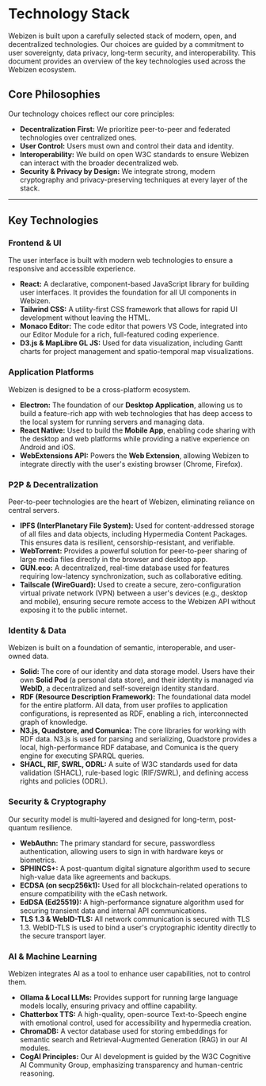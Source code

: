 
# Technology Stack

Webizen is built upon a carefully selected stack of modern, open, and decentralized technologies. Our choices are guided by a commitment to user sovereignty, data privacy, long-term security, and interoperability. This document provides an overview of the key technologies used across the Webizen ecosystem.

## Core Philosophies

Our technology choices reflect our core principles:

- **Decentralization First:** We prioritize peer-to-peer and federated technologies over centralized ones.
- **User Control:** Users must own and control their data and identity.
- **Interoperability:** We build on open W3C standards to ensure Webizen can interact with the broader decentralized web.
- **Security & Privacy by Design:** We integrate strong, modern cryptography and privacy-preserving techniques at every layer of the stack.

---

## Key Technologies

<Cards>
  <Card title="Frontend & UI" href="#frontend--ui" />
  <Card title="Application Platforms" href="#application-platforms" />
  <Card title="P2P & Decentralization" href="#p2p--decentralization" />
  <Card title="Identity & Data" href="#identity--data" />
  <Card title="Security & Cryptography" href="#security--cryptography" />
  <Card title="AI & Machine Learning" href="#ai--machine-learning" />
</Cards>

### Frontend & UI

The user interface is built with modern web technologies to ensure a responsive and accessible experience.

- **React:** A declarative, component-based JavaScript library for building user interfaces. It provides the foundation for all UI components in Webizen.
- **Tailwind CSS:** A utility-first CSS framework that allows for rapid UI development without leaving the HTML.
- **Monaco Editor:** The code editor that powers VS Code, integrated into our Editor Module for a rich, full-featured coding experience.
- **D3.js & MapLibre GL JS:** Used for data visualization, including Gantt charts for project management and spatio-temporal map visualizations.

### Application Platforms

Webizen is designed to be a cross-platform ecosystem.

- **Electron:** The foundation of our **Desktop Application**, allowing us to build a feature-rich app with web technologies that has deep access to the local system for running servers and managing data.
- **React Native:** Used to build the **Mobile App**, enabling code sharing with the desktop and web platforms while providing a native experience on Android and iOS.
- **WebExtensions API:** Powers the **Web Extension**, allowing Webizen to integrate directly with the user's existing browser (Chrome, Firefox).

### P2P & Decentralization

Peer-to-peer technologies are the heart of Webizen, eliminating reliance on central servers.

- **IPFS (InterPlanetary File System):** Used for content-addressed storage of all files and data objects, including Hypermedia Content Packages. This ensures data is resilient, censorship-resistant, and verifiable.
- **WebTorrent:** Provides a powerful solution for peer-to-peer sharing of large media files directly in the browser and desktop app.
- **GUN.eco:** A decentralized, real-time database used for features requiring low-latency synchronization, such as collaborative editing.
- **Tailscale (WireGuard):** Used to create a secure, zero-configuration virtual private network (VPN) between a user's devices (e.g., desktop and mobile), ensuring secure remote access to the Webizen API without exposing it to the public internet.

### Identity & Data

Webizen is built on a foundation of semantic, interoperable, and user-owned data.

- **Solid:** The core of our identity and data storage model. Users have their own **Solid Pod** (a personal data store), and their identity is managed via **WebID**, a decentralized and self-sovereign identity standard.
- **RDF (Resource Description Framework):** The foundational data model for the entire platform. All data, from user profiles to application configurations, is represented as RDF, enabling a rich, interconnected graph of knowledge.
- **N3.js, Quadstore, and Comunica:** The core libraries for working with RDF data. N3.js is used for parsing and serializing, Quadstore provides a local, high-performance RDF database, and Comunica is the query engine for executing SPARQL queries.
- **SHACL, RIF, SWRL, ODRL:** A suite of W3C standards used for data validation (SHACL), rule-based logic (RIF/SWRL), and defining access rights and policies (ODRL).

### Security & Cryptography

Our security model is multi-layered and designed for long-term, post-quantum resilience.

- **WebAuthn:** The primary standard for secure, passwordless authentication, allowing users to sign in with hardware keys or biometrics.
- **SPHINCS+:** A post-quantum digital signature algorithm used to secure high-value data like agreements and backups.
- **ECDSA (on secp256k1):** Used for all blockchain-related operations to ensure compatibility with the eCash network.
- **EdDSA (Ed25519):** A high-performance signature algorithm used for securing transient data and internal API communications.
- **TLS 1.3 & WebID-TLS:** All network communication is secured with TLS 1.3. WebID-TLS is used to bind a user's cryptographic identity directly to the secure transport layer.

### AI & Machine Learning

Webizen integrates AI as a tool to enhance user capabilities, not to control them.

- **Ollama & Local LLMs:** Provides support for running large language models locally, ensuring privacy and offline capability.
- **Chatterbox TTS:** A high-quality, open-source Text-to-Speech engine with emotional control, used for accessibility and hypermedia creation.
- **ChromaDB:** A vector database used for storing embeddings for semantic search and Retrieval-Augmented Generation (RAG) in our AI modules.
- **CogAI Principles:** Our AI development is guided by the W3C Cognitive AI Community Group, emphasizing transparency and human-centric reasoning.
